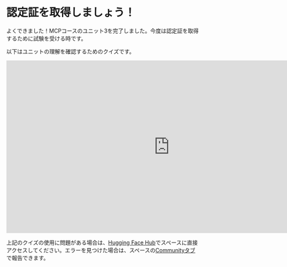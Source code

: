 # 認定証を取得しましょう！

よくできました！MCPコースのユニット3を完了しました。今度は認定証を取得するために試験を受ける時です。

以下はユニットの理解を確認するためのクイズです。

<iframe
	src="https://mcp-course-unit-3-quiz.hf.space"
	frameborder="0"
	width="850"
	height="450"
></iframe>

<Tip>

上記のクイズの使用に問題がある場合は、[Hugging Face Hub](https://huggingface.co/spaces/mcp-course/unit_3_quiz)でスペースに直接アクセスしてください。エラーを見つけた場合は、スペースの[Communityタブ](https://huggingface.co/spaces/mcp-course/unit_3_quiz/discussions)で報告できます。

</Tip>